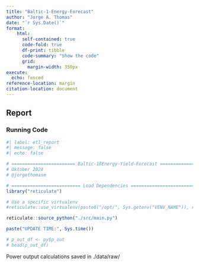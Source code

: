 ---
title: "Baltic-1-Energy-Forecast"
author: "Jorge A. Thomas"
date: "`r Sys.Date()`"
format:    
    html:
      self-contained: true
      code-fold: true
      df-print: tibble
      code-summary: "Show the code"
      grid: 
        margin-width: 350px
execute: 
  echo: fenced
reference-location: margin
citation-location: document
---

## Report

### Running Code

```{r}
#| label: etl_report
#| message: false
#| echo: false

# ======================== Baltic-1ßEnergy-Yield-Forecast =========================
# Oktober 2024
# @jorgethomasm

# ========================== Load Dependencies ==========================
library("reticulate")

# Use a specific virtualenv
#reticulate::use_virtualenv(paste0("/opt/", Sys.getenv("VENV_NAME")), required = TRUE)

reticulate::source_python("./src/main.py")

paste("UPDATE TIME:", Sys.time())

# p_out_df <- py$p_out
# head(p_out_df)

```

Power output calculations saved in ./data/raw/

